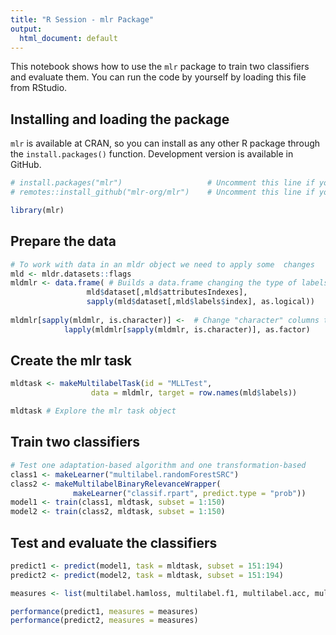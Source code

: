 ---
title: "R Session - mlr Package"
output:
  html_document: default
---

This notebook shows how to use the `mlr` package to train two classifiers and evaluate them. You can run the code by yourself by loading this file from RStudio.

## Installing and loading the package

`mlr` is available at CRAN, so you can install as any other R package through the `install.packages()` function. Development version is available in GitHub.

```{r}
# install.packages("mlr")                   # Uncomment this line if you need to install the package from CRAN
# remotes::install_github("mlr-org/mlr")    # Uncomment this line if you want to install the latest version (in development) from GitHub

library(mlr)
```

## Prepare the data

```{r}
# To work with data in an mldr object we need to apply some  changes
mld <- mldr.datasets::flags
mldmlr <- data.frame( # Builds a data.frame changing the type of labels to logical
                 mld$dataset[,mld$attributesIndexes], 
                 sapply(mld$dataset[,mld$labels$index], as.logical))
                 
mldmlr[sapply(mldmlr, is.character)] <-  # Change "character" columns to "factor"
            lapply(mldmlr[sapply(mldmlr, is.character)], as.factor)
```


## Create the mlr task

```{r}
mldtask <- makeMultilabelTask(id = "MLLTest", 
                  data = mldmlr, target = row.names(mld$labels))

mldtask # Explore the mlr task object

```

## Train two classifiers

```{r}
# Test one adaptation-based algorithm and one transformation-based
class1 <- makeLearner("multilabel.randomForestSRC")
class2 <- makeMultilabelBinaryRelevanceWrapper(
              makeLearner("classif.rpart", predict.type = "prob"))
model1 <- train(class1, mldtask, subset = 1:150)
model2 <- train(class2, mldtask, subset = 1:150)

```

## Test and evaluate the classifiers

```{r}
predict1 <- predict(model1, task = mldtask, subset = 151:194)
predict2 <- predict(model2, task = mldtask, subset = 151:194)

measures <- list(multilabel.hamloss, multilabel.f1, multilabel.acc, multilabel.subset01)

performance(predict1, measures = measures)
performance(predict2, measures = measures)

```

